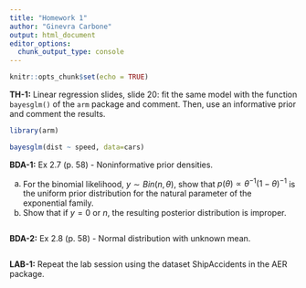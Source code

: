 ```yaml
---
title: "Homework 1"
author: "Ginevra Carbone"
output: html_document
editor_options: 
  chunk_output_type: console
---
```



```r
knitr::opts_chunk$set(echo = TRUE)
```

**TH-1:** Linear regression slides, slide 20: fit the same model with the function `bayesglm()` of the `arm` package and comment. Then, use an informative prior and comment the results.

```r
library(arm)

bayesglm(dist ~ speed, data=cars)
```

**BDA-1:** Ex 2.7 (p. 58) - Noninformative prior densities.

(a) For the binomial likelihood, $y ∼ Bin(n, θ)$, show that $p(θ) ∝ θ ^{−1} (1 − θ)^{−1}$ is the uniform prior distribution for the natural parameter of the exponential family.
(b) Show that if $y = 0$ or $n$, the resulting posterior distribution is improper.

```r

```

**BDA-2:** Ex 2.8 (p. 58) - Normal distribution with unknown mean.

```r

```

**LAB-1:** Repeat the lab session using the dataset ShipAccidents in the AER package.

```r

```

